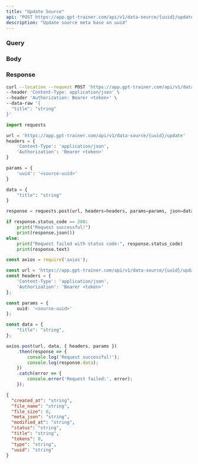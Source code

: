 ```yaml
---
title: "Update Source"
api: "POST https://app.gpt-trainer.com/api/v1/data-source/{uuid}/update"
description: "Update source meta base on uuid"
---
```


### Query

<ParamField query="uuid" type="string" required/>

### Body

<ParamField body="title" type="string" required/>

### Response

<ResponseField name="created_at" type="string"/>
<ResponseField name="file_name" type="string"/>
<ResponseField name="file_size" type="number"/>
<ResponseField name="meta_json" type="string"/>
<ResponseField name="modified_at" type="string"/>
<ResponseField name="status" type="string"/>
<ResponseField name="title" type="string"/>
<ResponseField name="type" type="string"/>
<ResponseField name="tokens" type="number"/>
<ResponseField name="uuid" type="string"/>

<RequestExample>

```bash Curl
curl --location --request POST 'https://app.gpt-trainer.com/api/v1/data-source/{uuid}/update' \
--header 'Content-Type: application/json' \
--header 'Authorization: Bearer <token>' \
--data-raw '{
  "title": "string"
}'
```

```py Python
import requests

url = 'https://app.gpt-trainer.com/api/v1/data-source/{uuid}/update'
headers = {
    'Content-Type': 'application/json',
    'Authorization': 'Bearer <token>'
}

params = {
    'uuid': '<source-uuid>'
}

data = {
    "title": "string"
}

response = requests.post(url, headers=headers, params=params, json=data)

if response.status_code == 200:
    print("Request successful!")
    print(response.json())
else:
    print("Request failed with status code:", response.status_code)
    print(response.text)
```

```ts JavaScript
const axios = require('axios');

const url = 'https://app.gpt-trainer.com/api/v1/data-source/{uuid}/update';
const headers = {
    'Content-Type': 'application/json',
    'Authorization': 'Bearer <token>'
};

const params = {
    uuid: '<source-uuid>'
};

const data = {
    "title": "string",
};

axios.post(url, data, { headers, params })
    .then(response => {
        console.log('Request successful!');
        console.log(response.data);
    })
    .catch(error => {
        console.error('Request failed:', error);
    });
```

</RequestExample>

<ResponseExample>

```json Response
{
  "created_at": "string",
  "file_name": "string",
  "file_size": 0,
  "meta_json": "string",
  "modified_at": "string",
  "status": "string",
  "title": "string",
  "tokens": 0,
  "type": "string",
  "uuid": "string"
}

```

</ResponseExample>
